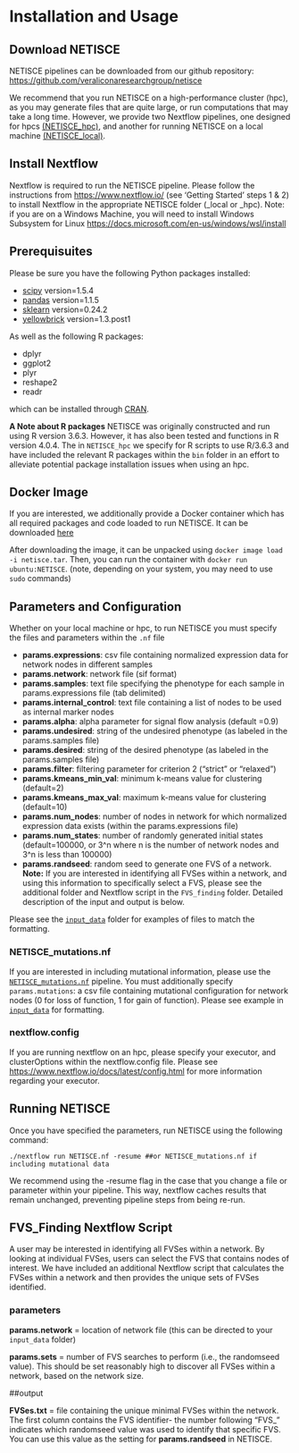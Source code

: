 # Installation and Usage


## Download NETISCE

NETISCE pipelines can be downloaded from our github repository:  <https://github.com/veraliconaresearchgroup/netisce>

We recommend that you run NETISCE on a high-performance cluster (hpc), as you may generate files that are quite large, or run computations that may take a long time. However, we provide two Nextflow pipelines, one designed for hpcs [(NETISCE_hpc)](https://github.com/VeraLiconaResearchGroup/Netisce/tree/main/NETISCE_hpc), and another for running NETISCE on a local machine [(NETISCE_local)](https://github.com/VeraLiconaResearchGroup/Netisce/tree/main/NETISCE_local).

## Install Nextflow

Nextflow is required to run the NETISCE pipeline. Please follow the instructions from <https://www.nextflow.io/> (see 'Getting Started' steps 1 & 2) to install Nextflow in the appropriate NETISCE folder (_local or _hpc). Note: if you are on a Windows Machine, you will need to install Windows Subsystem for Linux <https://docs.microsoft.com/en-us/windows/wsl/install>

## Prerequisuites 

Please be sure you have the following Python packages installed:

- [scipy](https://scipy.org/install/) version=1.5.4
- [pandas](https://pandas.pydata.org/getting_started.html) version=1.1.5
- [sklearn](https://scikit-learn.org/stable/install.html) version=0.24.2
- [yellowbrick](https://www.scikit-yb.org/en/latest/quickstart.html) version=1.3.post1

As well as the following R packages:

- dplyr
- ggplot2
- plyr
- reshape2
- readr

which can be installed through [CRAN](https://cran.r-project.org/).

**A Note about R packages**
NETISCE was originally constructed and run using R version 3.6.3. However, it has also been tested and functions in R version 4.0.4. The in `NETISCE_hpc` we specify for R scripts to use R/3.6.3 and have included the relevant R packages within the `bin` folder in an effort to alleviate potential package installation issues when using an hpc. 

## Docker Image

If you are interested, we additionally provide a Docker container which has all required packages and code loaded to run NETISCE. It can be downloaded [here](https://www.dropbox.com/sh/8ix62io5axlq479/AADf8asm1hfxNZhXHqJoahoGa?dl=0)

After downloading the image, it can be unpacked using ` docker image load -i netisce.tar`. Then, you can run the container with `docker run ubuntu:NETISCE`. (note, depending on your system, you may need to use `sudo` commands)


## Parameters and Configuration {#params}


Whether on your local machine or hpc, to run NETISCE you must specify the files and parameters within the  `.nf` file

- **params.expressions**: csv file containing normalized expression data for network nodes in different samples
- **params.network**: network file (sif format)
- **params.samples**: text file specifying the phenotype for each sample in params.expressions file (tab delimited)
- **params.internal_control**: text file containing a list of nodes to be used as internal marker nodes
- **params.alpha**: alpha parameter for signal flow analysis (default =0.9)
- **params.undesired**: string of the undesired phenotype (as labeled in the params.samples file)
- **params.desired**: string of the desired phenotype (as labeled in the params.samples file)
- **params.filter**: filtering parameter for criterion 2 ("strict" or "relaxed")
- **params.kmeans_min_val**: minimum k-means value for clustering (default=2)
- **params.kmeans_max_val**:  maximum k-means value for clustering (default=10)
- **params.num_nodes**: number of nodes in network for which normalized expression data exists (within the params.expressions file)
- **params.num_states**: number of randomly generated initial states (default=100000, or 3^n where n is the number of network nodes and 3^n is less than 100000)
- **params.randseed**: random seed to generate one FVS of a network. **Note:** If you are interested in identifying all FVSes within a network, and using this information to specifically select a FVS, please see the additional folder and Nextflow script in the `FVS_finding` folder. Detailed description of the input and output is below.

Please see the [`input_data`](https://github.com/VeraLiconaResearchGroup/Netisce/tree/main/NETISCE_local/input_data) folder for examples of files to match the formatting. 

### NETISCE_mutations.nf

If you are interested in including mutational information, please use the [`NETISCE_mutations.nf`](https://github.com/VeraLiconaResearchGroup/Netisce/blob/main/NETISCE_local/NETISCE_mutations.nf) pipeline. You must additionally specify `params.mutations`: a csv file containing mutational configuration for network nodes (0 for loss of function, 1 for gain of function). Please see example in [`input_data`](https://github.com/VeraLiconaResearchGroup/Netisce/tree/main/NETISCE_local/input_data)  for formatting.

### nextflow.config

If you are running nextflow on an hpc, please specify your executor, and clusterOptions within the nextflow.config file. Please see <https://www.nextflow.io/docs/latest/config.html> for more information regarding your executor.

## Running NETISCE

Once you have specified the parameters, run NETISCE using the following command: 
``` 
./nextflow run NETISCE.nf -resume ##or NETISCE_mutations.nf if including mutational data

```

We recommend using the -resume flag in the case that you change a file or parameter within your pipeline. This way, nextflow caches results that remain unchanged, preventing pipeline steps from being re-run. 


## FVS_Finding Nextflow Script
A user may be interested in identifying all FVSes within a network. By looking at individual FVSes, users can select the FVS that contains nodes of interest. We have included an additional Nextflow script that calculates the FVSes within a network and then provides the unique sets of FVSes identified. 

### parameters

**params.network** = location of network file (this can be directed to your `input_data` folder)

**params.sets** = number of FVS searches to perform (i.e., the randomseed value). This should be set reasonably high to discover all FVSes within a network, based on the network size.


##output

**FVSes.txt** = file containing the unique minimal FVSes within the network. The first column contains the FVS identifier- the number following "FVS_" indicates which randomseed value was used to identify that specific FVS. You can use this value as the setting for **params.randseed** in NETISCE. 
